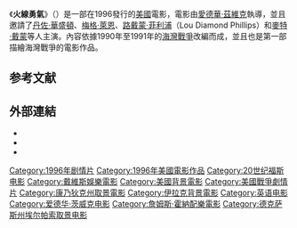 {{Infobox film
| name           = Courage Under Fire<br/>火線勇氣
| image          = <!-- 檔案不存在 File:Постер к фильму «Мужество в бою».jpg -->
| caption        = Theatrical release poster
| director       = [[Edward_Zwick|Edward Zwick]]
| producer       = {{Plainlist|
* [[John_Davis_(producer)|John Davis]]
* Joseph M. Singer
* [[David_T._Friendly|David T. Friendly]]}}
| writer         = [[Patrick_Sheane_Duncan|Patrick Sheane Duncan]]
| starring       = {{Plainlist|
* [[Denzel_Washington|Denzel Washington]]
* [[Meg_Ryan|Meg Ryan]]
* [[Lou_Diamond_Phillips|Lou Diamond Phillips]]
* [[Michael_Moriarty|Michael Moriarty]]
* [[Matt_Damon|Matt Damon]]
* [[Seth_Gilliam|Seth Gilliam]]
* [[Bronson_Pinchot|Bronson Pinchot]]
* [[Scott_Glenn|Scott Glenn]]}}
| music          = [[James_Horner|James Horner]]
| cinematography = [[Roger_Deakins|Roger Deakins]]
| editing        = [[Steven_Rosenblum|Steven Rosenblum]]
| studio         = [[Davis_Entertainment|Davis Entertainment]]<br>Joseph M. Singer Entertainment<br>[[David_T._Friendly|Friendly Films]]<br>[[Fox_2000_Pictures|Fox 2000 Pictures]]
| distributor    = [[20th_Century_Fox|20th Century Fox]]
| released       = {{Film date|1996|7|12}}
| runtime        = 116 minutes
| language       = English
| budget         = $46 million<ref>[https://www.imdb.com/title/tt0115956/business Box office / business for Courage Under Fire (1996)]; imdb.com</ref>
| gross          = $100.9 million
| hk_name            = 生死豪情
| tw_name            = 火線勇氣
}}

《'''火線勇氣'''》（{{lang-en|''Courage Under Fire''}}）是一部在1996發行的[[美國|美國]]電影，電影由[[愛德華·茲維克|愛德華·茲維克]]執導，並且邀請了[[丹佐·華盛頓|丹佐·華盛頓]]、[[梅格·萊恩|梅格·萊恩]]、[[路戴蒙·菲利浦|路戴蒙·菲利浦]]（Lou Diamond Phillips）和[[麥特·戴蒙|麥特·戴蒙]]等人主演。內容依據1990年至1991年的[[海灣戰爭|海灣戰爭]]改編而成，並且也是第一部描繪海灣戰爭的電影作品。

== 参考文献 ==
{{reflist}}

== 外部連結 ==
*{{IMDb title|id=0115956}}
*{{douban}}
*{{mojo title|id=courageunderfire}}

{{愛德華·茲維克}}
{{American film-stub}}
{{DEFAULTSORT:Courage Under Fire}}
[[Category:1996年剧情片|Category:1996年剧情片]]
[[Category:1996年美國電影作品|Category:1996年美國電影作品]]
[[Category:20世纪福斯电影|Category:20世纪福斯电影]]
[[Category:戴維斯娛樂電影|Category:戴維斯娛樂電影]]
[[Category:美國背景電影|Category:美國背景電影]]
[[Category:美國戰爭劇情片|Category:美國戰爭劇情片]]
[[Category:康乃狄克州取景電影|Category:康乃狄克州取景電影]]
[[Category:伊拉克背景電影|Category:伊拉克背景電影]]
[[Category:英语电影|Category:英语电影]]
[[Category:爱德华·茨威克电影|Category:爱德华·茨威克电影]]
[[Category:詹姆斯·霍納配樂電影|Category:詹姆斯·霍納配樂電影]]
[[Category:德克萨斯州埃尔帕索取景电影|Category:德克萨斯州埃尔帕索取景电影]]